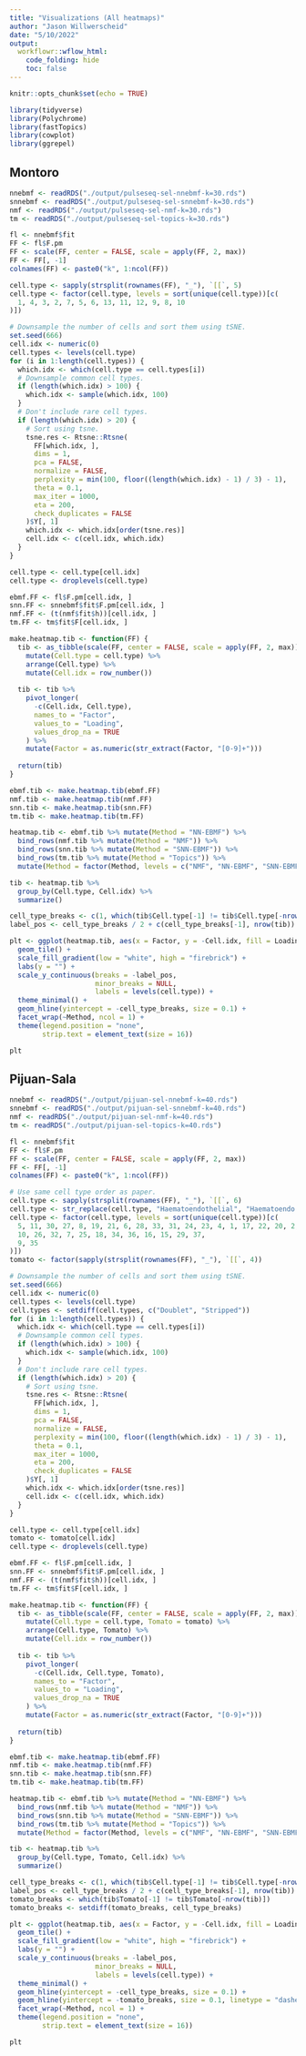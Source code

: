 ```yaml
---
title: "Visualizations (All heatmaps)"
author: "Jason Willwerscheid"
date: "5/10/2022"
output:
  workflowr::wflow_html:
    code_folding: hide
    toc: false
---
```


```r
knitr::opts_chunk$set(echo = TRUE)

library(tidyverse)
library(Polychrome)
library(fastTopics)
library(cowplot)
library(ggrepel)
```

## Montoro

```r
nnebmf <- readRDS("./output/pulseseq-sel-nnebmf-k=30.rds")
snnebmf <- readRDS("./output/pulseseq-sel-snnebmf-k=30.rds")
nmf <- readRDS("./output/pulseseq-sel-nmf-k=30.rds")
tm <- readRDS("./output/pulseseq-sel-topics-k=30.rds")

fl <- nnebmf$fit
FF <- fl$F.pm
FF <- scale(FF, center = FALSE, scale = apply(FF, 2, max))
FF <- FF[, -1]
colnames(FF) <- paste0("k", 1:ncol(FF))

cell.type <- sapply(strsplit(rownames(FF), "_"), `[[`, 5)
cell.type <- factor(cell.type, levels = sort(unique(cell.type))[c(
  1, 4, 3, 2, 7, 5, 6, 13, 11, 12, 9, 8, 10
)])

# Downsample the number of cells and sort them using tSNE.
set.seed(666)
cell.idx <- numeric(0)
cell.types <- levels(cell.type)
for (i in 1:length(cell.types)) {
  which.idx <- which(cell.type == cell.types[i])
  # Downsample common cell types.
  if (length(which.idx) > 100) {
    which.idx <- sample(which.idx, 100)
  }
  # Don't include rare cell types.
  if (length(which.idx) > 20) {
    # Sort using tsne.
    tsne.res <- Rtsne::Rtsne(
      FF[which.idx, ],
      dims = 1,
      pca = FALSE,
      normalize = FALSE,
      perplexity = min(100, floor((length(which.idx) - 1) / 3) - 1),
      theta = 0.1,
      max_iter = 1000,
      eta = 200,
      check_duplicates = FALSE
    )$Y[, 1]
    which.idx <- which.idx[order(tsne.res)]
    cell.idx <- c(cell.idx, which.idx)
  }
}

cell.type <- cell.type[cell.idx]
cell.type <- droplevels(cell.type)

ebmf.FF <- fl$F.pm[cell.idx, ]
snn.FF <- snnebmf$fit$F.pm[cell.idx, ]
nmf.FF <- (t(nmf$fit$h))[cell.idx, ]
tm.FF <- tm$fit$F[cell.idx, ]

make.heatmap.tib <- function(FF) {
  tib <- as_tibble(scale(FF, center = FALSE, scale = apply(FF, 2, max))) %>%
    mutate(Cell.type = cell.type) %>%
    arrange(Cell.type) %>%
    mutate(Cell.idx = row_number())
  
  tib <- tib %>%
    pivot_longer(
      -c(Cell.idx, Cell.type),
      names_to = "Factor",
      values_to = "Loading",
      values_drop_na = TRUE
    ) %>%
    mutate(Factor = as.numeric(str_extract(Factor, "[0-9]+")))
  
  return(tib)
}

ebmf.tib <- make.heatmap.tib(ebmf.FF)
nmf.tib <- make.heatmap.tib(nmf.FF)
snn.tib <- make.heatmap.tib(snn.FF)
tm.tib <- make.heatmap.tib(tm.FF)

heatmap.tib <- ebmf.tib %>% mutate(Method = "NN-EBMF") %>%
  bind_rows(nmf.tib %>% mutate(Method = "NMF")) %>%
  bind_rows(snn.tib %>% mutate(Method = "SNN-EBMF")) %>%
  bind_rows(tm.tib %>% mutate(Method = "Topics")) %>%
  mutate(Method = factor(Method, levels = c("NMF", "NN-EBMF", "SNN-EBMF", "Topics")))

tib <- heatmap.tib %>%
  group_by(Cell.type, Cell.idx) %>%
  summarize()

cell_type_breaks <- c(1, which(tib$Cell.type[-1] != tib$Cell.type[-nrow(tib)]))
label_pos <- cell_type_breaks / 2 + c(cell_type_breaks[-1], nrow(tib)) / 2

plt <- ggplot(heatmap.tib, aes(x = Factor, y = -Cell.idx, fill = Loading)) +
  geom_tile() +
  scale_fill_gradient(low = "white", high = "firebrick") +
  labs(y = "") +
  scale_y_continuous(breaks = -label_pos,
                     minor_breaks = NULL,
                     labels = levels(cell.type)) +
  theme_minimal() +
  geom_hline(yintercept = -cell_type_breaks, size = 0.1) +
  facet_wrap(~Method, ncol = 1) +
  theme(legend.position = "none", 
        strip.text = element_text(size = 16))

plt
```

## Pijuan-Sala

```r
nnebmf <- readRDS("./output/pijuan-sel-nnebmf-k=40.rds")
snnebmf <- readRDS("./output/pijuan-sel-snnebmf-k=40.rds")
nmf <- readRDS("./output/pijuan-sel-nmf-k=40.rds")
tm <- readRDS("./output/pijuan-sel-topics-k=40.rds")

fl <- nnebmf$fit
FF <- fl$F.pm
FF <- scale(FF, center = FALSE, scale = apply(FF, 2, max))
FF <- FF[, -1]
colnames(FF) <- paste0("k", 1:ncol(FF))

# Use same cell type order as paper.
cell.type <- sapply(strsplit(rownames(FF), "_"), `[[`, 6)
cell.type <- str_replace(cell.type, "Haematoendothelial", "Haematoendo.")
cell.type <- factor(cell.type, levels = sort(unique(cell.type))[c(
  5, 11, 30, 27, 8, 19, 21, 6, 28, 33, 31, 24, 23, 4, 1, 17, 22, 20, 2, 3, 12:14,
  10, 26, 32, 7, 25, 18, 34, 36, 16, 15, 29, 37,
  9, 35
)])
tomato <- factor(sapply(strsplit(rownames(FF), "_"), `[[`, 4))

# Downsample the number of cells and sort them using tSNE.
set.seed(666)
cell.idx <- numeric(0)
cell.types <- levels(cell.type)
cell.types <- setdiff(cell.types, c("Doublet", "Stripped"))
for (i in 1:length(cell.types)) {
  which.idx <- which(cell.type == cell.types[i])
  # Downsample common cell types.
  if (length(which.idx) > 100) {
    which.idx <- sample(which.idx, 100)
  }
  # Don't include rare cell types.
  if (length(which.idx) > 20) {
    # Sort using tsne.
    tsne.res <- Rtsne::Rtsne(
      FF[which.idx, ],
      dims = 1,
      pca = FALSE,
      normalize = FALSE,
      perplexity = min(100, floor((length(which.idx) - 1) / 3) - 1),
      theta = 0.1,
      max_iter = 1000,
      eta = 200,
      check_duplicates = FALSE
    )$Y[, 1]
    which.idx <- which.idx[order(tsne.res)]
    cell.idx <- c(cell.idx, which.idx)
  }
}

cell.type <- cell.type[cell.idx]
tomato <- tomato[cell.idx]
cell.type <- droplevels(cell.type)

ebmf.FF <- fl$F.pm[cell.idx, ]
snn.FF <- snnebmf$fit$F.pm[cell.idx, ]
nmf.FF <- (t(nmf$fit$h))[cell.idx, ]
tm.FF <- tm$fit$F[cell.idx, ]

make.heatmap.tib <- function(FF) {
  tib <- as_tibble(scale(FF, center = FALSE, scale = apply(FF, 2, max))) %>%
    mutate(Cell.type = cell.type, Tomato = tomato) %>%
    arrange(Cell.type, Tomato) %>%
    mutate(Cell.idx = row_number())
  
  tib <- tib %>%
    pivot_longer(
      -c(Cell.idx, Cell.type, Tomato),
      names_to = "Factor",
      values_to = "Loading",
      values_drop_na = TRUE
    ) %>%
    mutate(Factor = as.numeric(str_extract(Factor, "[0-9]+")))
  
  return(tib)
}

ebmf.tib <- make.heatmap.tib(ebmf.FF)
nmf.tib <- make.heatmap.tib(nmf.FF)
snn.tib <- make.heatmap.tib(snn.FF)
tm.tib <- make.heatmap.tib(tm.FF)

heatmap.tib <- ebmf.tib %>% mutate(Method = "NN-EBMF") %>%
  bind_rows(nmf.tib %>% mutate(Method = "NMF")) %>%
  bind_rows(snn.tib %>% mutate(Method = "SNN-EBMF")) %>%
  bind_rows(tm.tib %>% mutate(Method = "Topics")) %>%
  mutate(Method = factor(Method, levels = c("NMF", "NN-EBMF", "SNN-EBMF", "Topics")))

tib <- heatmap.tib %>%
  group_by(Cell.type, Tomato, Cell.idx) %>%
  summarize()

cell_type_breaks <- c(1, which(tib$Cell.type[-1] != tib$Cell.type[-nrow(tib)]))
label_pos <- cell_type_breaks / 2 + c(cell_type_breaks[-1], nrow(tib)) / 2
tomato_breaks <- which(tib$Tomato[-1] != tib$Tomato[-nrow(tib)])
tomato_breaks <- setdiff(tomato_breaks, cell_type_breaks)

plt <- ggplot(heatmap.tib, aes(x = Factor, y = -Cell.idx, fill = Loading)) +
  geom_tile() +
  scale_fill_gradient(low = "white", high = "firebrick") +
  labs(y = "") +
  scale_y_continuous(breaks = -label_pos,
                     minor_breaks = NULL,
                     labels = levels(cell.type)) +
  theme_minimal() +
  geom_hline(yintercept = -cell_type_breaks, size = 0.1) +
  geom_hline(yintercept = -tomato_breaks, size = 0.1, linetype = "dashed") +
  facet_wrap(~Method, ncol = 1) +
  theme(legend.position = "none", 
        strip.text = element_text(size = 16))

plt
```
